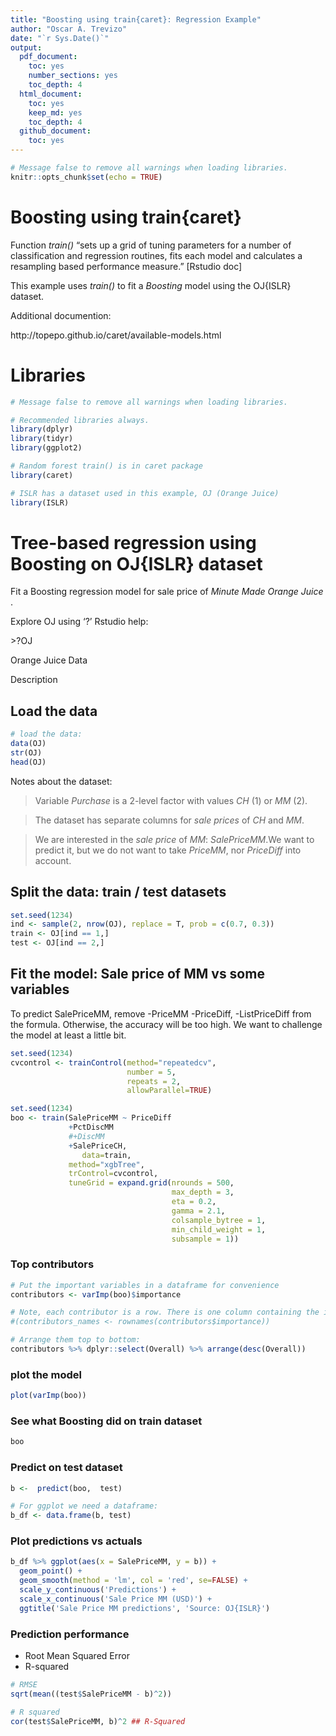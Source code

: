 ```yaml
---
title: "Boosting using train{caret}: Regression Example"
author: "Oscar A. Trevizo"
date: "`r Sys.Date()`"
output: 
  pdf_document:
    toc: yes
    number_sections: yes
    toc_depth: 4
  html_document:
    toc: yes
    keep_md: yes
    toc_depth: 4
  github_document:
    toc: yes
---
```


```r
# Message false to remove all warnings when loading libraries.
knitr::opts_chunk$set(echo = TRUE)
```


# Boosting using train{caret}

Function _train()_ "sets up a grid of tuning parameters for a number of classification and regression routines, fits each model and calculates a resampling based performance measure." [Rstudio doc]

This example uses _train()_ to fit a _Boosting_ model using the OJ{ISLR} dataset.

Additional documention:

http://topepo.github.io/caret/available-models.html



# Libraries

```r
# Message false to remove all warnings when loading libraries.

# Recommended libraries always.
library(dplyr)
library(tidyr)
library(ggplot2)

# Random forest train() is in caret package
library(caret)

# ISLR has a dataset used in this example, OJ (Orange Juice)
library(ISLR)
```


# Tree-based regression using Boosting on OJ{ISLR} dataset

Fit a Boosting regression model for sale price of _Minute Made Orange Juice_ . 

Explore OJ using '?' Rstudio help:

\>?OJ

Orange Juice Data

Description

## Load the data

```r
# load the data:
data(OJ)
str(OJ)
head(OJ)
```

Notes about the dataset:

> Variable _Purchase_ is a 2-level factor with values _CH_ ($1$) or _MM_ ($2$).

> The dataset has separate columns for _sale prices_ of _CH_ and _MM_.

> We are interested in the _sale price_ of _MM_: _SalePriceMM_.We want to predict it, but
we do not want to take _PriceMM_, nor _PriceDiff_ into account.


## Split the data: train / test datasets

```r
set.seed(1234)
ind <- sample(2, nrow(OJ), replace = T, prob = c(0.7, 0.3))
train <- OJ[ind == 1,]
test <- OJ[ind == 2,]

```


## Fit the model: Sale price of MM vs some variables

To predict SalePriceMM, remove -PriceMM -PriceDiff, -ListPriceDiff from the formula. Otherwise, the accuracy will 
be too high. We want to challenge the model at least a little bit.

```r
set.seed(1234)
cvcontrol <- trainControl(method="repeatedcv",
                          number = 5,
                          repeats = 2,
                          allowParallel=TRUE)

set.seed(1234)
boo <- train(SalePriceMM ~ PriceDiff
             +PctDiscMM
             #+DiscMM
             +SalePriceCH,
                data=train,
             method="xgbTree", 
             trControl=cvcontrol,
             tuneGrid = expand.grid(nrounds = 500,
                                    max_depth = 3,
                                    eta = 0.2,
                                    gamma = 2.1,
                                    colsample_bytree = 1,
                                    min_child_weight = 1,
                                    subsample = 1))

```

### Top contributors

```r
# Put the important variables in a dataframe for convenience
contributors <- varImp(boo)$importance

# Note, each contributor is a row. There is one column containing the importance score.
#(contributors_names <- rownames(contributors$importance))

# Arrange them top to bottom:
contributors %>% dplyr::select(Overall) %>% arrange(desc(Overall))


```

### plot the model

```r
plot(varImp(boo))

```

### See what Boosting did on train dataset

```r
boo
```

### Predict on test dataset


```r
b <-  predict(boo,  test)

# For ggplot we need a dataframe:
b_df <- data.frame(b, test)
```

### Plot predictions vs actuals

```r
b_df %>% ggplot(aes(x = SalePriceMM, y = b)) +
  geom_point() +
  geom_smooth(method = 'lm', col = 'red', se=FALSE) +
  scale_y_continuous('Predictions') +
  scale_x_continuous('Sale Price MM (USD)') +
  ggtitle('Sale Price MM predictions', 'Source: OJ{ISLR}')

```

### Prediction performance

- Root Mean Squared Error
- R-squared

```r
# RMSE
sqrt(mean((test$SalePriceMM - b)^2))

# R squared
cor(test$SalePriceMM, b)^2 ## R-Squared
```




